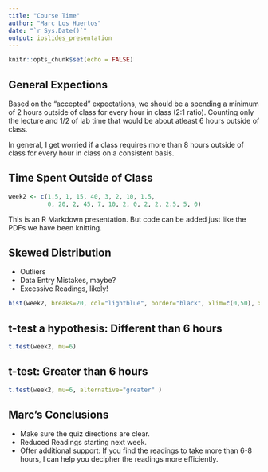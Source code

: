 ```yaml
---
title: "Course Time"
author: "Marc Los Huertos"
date: "`r Sys.Date()`"
output: ioslides_presentation
---
```


```r
knitr::opts_chunk$set(echo = FALSE)
```

## General Expections

Based on the "accepted" expectations, we should be a spending a minimum of 2 hours outside of class for every hour in class (2:1 ratio). Counting only the lecture and 1/2 of lab time that would be about atleast 6 hours outside of class. 

In general, I get worried if a class requires more than 8 hours outside of class for every hour in class on a consistent basis.

## Time Spent Outside of Class

```r

week2 <- c(1.5, 1, 15, 40, 3, 2, 10, 1.5, 
           0, 20, 2, 45, 7, 10, 2, 0, 2, 2, 2.5, 5, 0)

```

This is an R Markdown presentation. But code can be added just like the PDFs we have been knitting.


## Skewed Distribution

- Outliers
- Data Entry Mistakes, maybe?
- Excessive Readings, likely!
```r
hist(week2, breaks=20, col="lightblue", border="black", xlim=c(0,50), xlab="Time (hours)", main="Time spent outside in a week", ylab="Frequency")
```

## t-test a hypothesis: Different than 6 hours

```r
t.test(week2, mu=6)
```


## t-test: Greater than 6 hours

```r
t.test(week2, mu=6, alternative="greater" )
```

## Marc's Conclusions

- Make sure the quiz directions are clear.
- Reduced Readings starting next week.
- Offer additional support: If you find the readings to take more than 6-8 hours, I can help you decipher the readings more efficiently.





